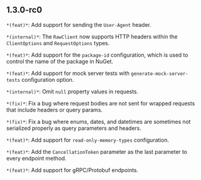 ## 1.3.0-rc0
`*(feat)*`: Add support for sending the `User-Agent` header.

`*(internal)*`: The `RawClient` now supports HTTP headers within the `ClientOptions` and `RequestOptions` types.

`*(feat)*`: Add support for the `package-id` configuration, which is used to control the name of the package in NuGet.

`*(feat)*`: Add support for mock server tests with `generate-mock-server-tests` configuration option.

`*(internal)*`: Omit `null` property values in requests.

`*(fix)*`: Fix a bug where request bodies are not sent for wrapped requests that include headers or query params.

`*(fix)*`: Fix a bug where enums, dates, and datetimes are sometimes not serialized properly as query parameters and headers.

`*(feat)*`: Add support for `read-only-memory-types` configuration.

`*(feat)*`: Add the `CancellationToken` parameter as the last parameter to every endpoint method.

`*(feat)*`: Add support for gRPC/Protobuf endpoints.

